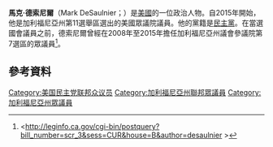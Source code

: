 '''馬克·德索尼爾'''（Mark DeSaulnier；{{bd|1952年|3月31日}}）是[[美國|美國]]的一位政治人物。自2015年開始，他是加利福尼亞州第11選舉區選出的美國眾議院議員。他的黨籍是[[民主黨_(美國)|民主黨]]。在當選國會議員之前，德索尼爾曾經在2008年至2015年擔任加利福尼亞州議會參議院第7選區的眾議員<ref><http://leginfo.ca.gov/cgi-bin/postquery?bill_number=scr_3&sess=CUR&house=B&author=desaulnier {{Wayback|url=http://leginfo.ca.gov/cgi-bin/postquery?bill_number=scr_3&sess=CUR&house=B&author=desaulnier |date=20180710010207 }}></ref>。
== 參考資料 ==
{{reflist}}

{{DEFAULTSORT:Desaulnier, Mark}}
[[Category:美国民主党联邦众议员|Category:美国民主党联邦众议员]]
[[Category:加利福尼亞州聯邦眾議員|Category:加利福尼亞州聯邦眾議員]]
[[Category:加利福尼亞州眾議員|Category:加利福尼亞州眾議員]]